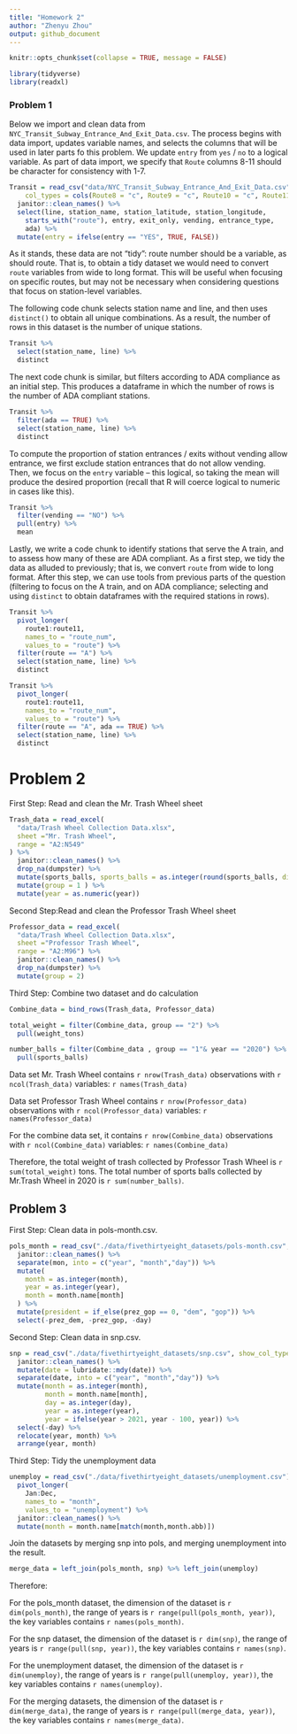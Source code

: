 ```yaml
---
title: "Homework 2"
author: "Zhenyu Zhou"
output: github_document
---
```


```r
knitr::opts_chunk$set(collapse = TRUE, message = FALSE)
```

```r
library(tidyverse)
library(readxl)
```


### Problem 1

Below we import and clean data from `NYC_Transit_Subway_Entrance_And_Exit_Data.csv`. The process begins with data import, updates variable names, and selects the columns that will be used in later parts fo this problem. We update `entry` from `yes` / `no` to a logical variable. As part of data import, we specify that `Route` columns 8-11 should be character for consistency with 1-7.

```r
Transit = read_csv("data/NYC_Transit_Subway_Entrance_And_Exit_Data.csv",
    col_types = cols(Route8 = "c", Route9 = "c", Route10 = "c", Route11 = "c")) %>% 
  janitor::clean_names() %>% 
  select(line, station_name, station_latitude, station_longitude, 
    starts_with("route"), entry, exit_only, vending, entrance_type, 
    ada) %>% 
  mutate(entry = ifelse(entry == "YES", TRUE, FALSE))
```

As it stands, these data are not "tidy": route number should be a variable, as should route. That is, to obtain a tidy dataset we would need to convert `route` variables from wide to long format. This will be useful when focusing on specific routes, but may not be necessary when considering questions that focus on station-level variables. 

The following code chunk selects station name and line, and then uses `distinct()` to obtain all unique combinations. As a result, the number of rows in this dataset is the number of unique stations.

```r
Transit %>% 
  select(station_name, line) %>% 
  distinct
```

The next code chunk is similar, but filters according to ADA compliance as an initial step. This produces a dataframe in which the number of rows is the number of ADA compliant stations. 

```r
Transit %>% 
  filter(ada == TRUE) %>% 
  select(station_name, line) %>% 
  distinct
```

To compute the proportion of station entrances / exits without vending allow entrance, we first exclude station entrances that do not allow vending. Then, we focus on the `entry` variable -- this logical, so taking the mean will produce the desired proportion (recall that R will coerce logical to numeric in cases like this).

```r
Transit %>% 
  filter(vending == "NO") %>% 
  pull(entry) %>% 
  mean
```

Lastly, we write a code chunk to identify stations that serve the A train, and to assess how many of these are ADA compliant. As a first step, we tidy the data as alluded to previously; that is, we convert `route` from wide to long format. After this step, we can use tools from previous parts of the question (filtering to focus on the A train, and on ADA compliance; selecting and using `distinct` to obtain dataframes with the required stations in rows).

```r
Transit %>% 
  pivot_longer(
    route1:route11,
    names_to = "route_num",
    values_to = "route") %>% 
  filter(route == "A") %>% 
  select(station_name, line) %>% 
  distinct
```

```r
Transit %>% 
  pivot_longer(
    route1:route11,
    names_to = "route_num",
    values_to = "route") %>% 
  filter(route == "A", ada == TRUE) %>% 
  select(station_name, line) %>% 
  distinct
```

# Problem 2 

First Step: Read and clean the Mr. Trash Wheel sheet

```r
Trash_data = read_excel(
  "data/Trash Wheel Collection Data.xlsx", 
  sheet ="Mr. Trash Wheel", 
  range = "A2:N549"
) %>%
  janitor::clean_names() %>% 
  drop_na(dumpster) %>% 
  mutate(sports_balls, sports_balls = as.integer(round(sports_balls, digits = 0))) %>% 
  mutate(group = 1 ) %>% 
  mutate(year = as.numeric(year))
```

Second Step:Read and clean the Professor Trash Wheel sheet

```r
Professor_data = read_excel(
  "data/Trash Wheel Collection Data.xlsx",
  sheet ="Professor Trash Wheel", 
  range = "A2:M96") %>%
  janitor::clean_names() %>% 
  drop_na(dumpster) %>% 
  mutate(group = 2)
```

Third Step: Combine two dataset and do calculation

```r
Combine_data = bind_rows(Trash_data, Professor_data)

total_weight = filter(Combine_data, group == "2") %>%
  pull(weight_tons)

number_balls = filter(Combine_data , group == "1"& year == "2020") %>% 
  pull(sports_balls)

```


Data set Mr. Trash Wheel contains `r nrow(Trash_data)` observations with `r ncol(Trash_data)` variables: `r names(Trash_data)`

Data set Professor Trash Wheel contains `r nrow(Professor_data)` observations with `r ncol(Professor_data)` variables: `r names(Professor_data)`

For the combine data set, it contains `r nrow(Combine_data)` observations with `r ncol(Combine_data)` variables: `r names(Combine_data)`

Therefore, the total weight of trash collected by Professor Trash Wheel is `r sum(total_weight)` tons. The total number of sports balls collected by Mr.Trash Wheel in 2020 is `r sum(number_balls)`.

## Problem 3

First Step: Clean data in pols-month.csv.

```r
pols_month = read_csv("./data/fivethirtyeight_datasets/pols-month.csv",show_col_types = FALSE) %>% 
  janitor::clean_names() %>% 
  separate(mon, into = c("year", "month","day")) %>%
  mutate(
    month = as.integer(month),
    year = as.integer(year),
    month = month.name[month]
  ) %>% 
  mutate(president = if_else(prez_gop == 0, "dem", "gop")) %>%
  select(-prez_dem, -prez_gop, -day)
```

Second Step: Clean data in snp.csv.

```r
snp = read_csv("./data/fivethirtyeight_datasets/snp.csv", show_col_types = FALSE) %>% 
  janitor::clean_names() %>% 
  mutate(date = lubridate::mdy(date)) %>% 
  separate(date, into = c("year", "month","day")) %>%
  mutate(month = as.integer(month),
         month = month.name[month],
         day = as.integer(day),
         year = as.integer(year),
         year = ifelse(year > 2021, year - 100, year)) %>%
  select(-day) %>% 
  relocate(year, month) %>%
  arrange(year, month)
```

Third Step: Tidy the unemployment data 

```r
unemploy = read_csv("./data/fivethirtyeight_datasets/unemployment.csv") %>%
  pivot_longer(
    Jan:Dec,
    names_to = "month",
    values_to = "unemployment") %>%
  janitor::clean_names() %>%
  mutate(month = month.name[match(month,month.abb)])
```

Join the datasets by merging snp into pols, and merging unemployment into the result.

```r
merge_data = left_join(pols_month, snp) %>% left_join(unemploy) 
```

Therefore:
  
  For the pols_month dataset, the dimension of the dataset is `r dim(pols_month)`, the range of years is `r range(pull(pols_month, year))`, the key variables contains `r names(pols_month)`.

For the snp dataset, the dimension of the dataset is `r dim(snp)`, the range of years is `r range(pull(snp, year))`, the key variables contains `r names(snp)`.

For the unemployment dataset, the dimension of the dataset is `r dim(unemploy)`, the range of years is `r range(pull(unemploy, year))`, the key variables contains `r names(unemploy)`.

For the merging datasets, the dimension of the dataset is `r dim(merge_data)`, the range of years is `r range(pull(merge_data, year))`, the key variables contains `r names(merge_data)`.

